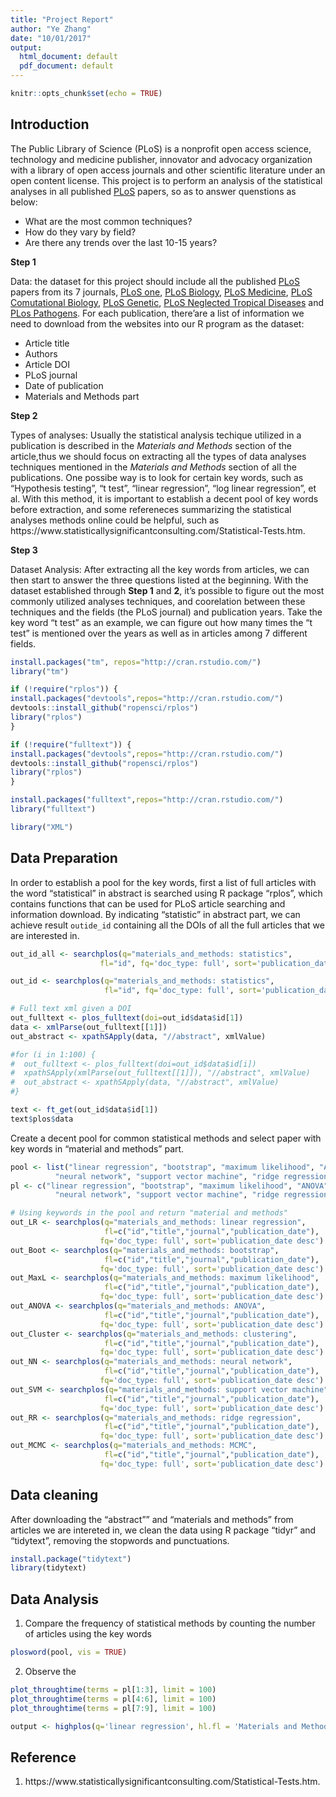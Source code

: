 ---
title: "Project Report"
author: "Ye Zhang"
date: "10/01/2017"
output:
  html_document: default
  pdf_document: default
---

```{r setup, include=FALSE}
knitr::opts_chunk$set(echo = TRUE)
```

## Introduction

The Public Library of Science (PLoS) is a nonprofit open access science, technology and medicine publisher, innovator and advocacy organization with a library of open access journals and other scientific literature under an open content license. This project is to perform an analysis of the statistical analyses in all published [PLoS](https://www.plos.org) papers, so as to answer quenstions as below:

* What are the most common techniques? 
* How do they vary by field? 
* Are there any trends over the last 10-15 years?

**Step 1**

Data: the dataset for this project should include all the published [PLoS](https://www.plos.org) papers from its 7 journals, [PLoS one](http://journals.plos.org/plosone/), [PLoS Biology](http://journals.plos.org/plosbiology/), [PLoS Medicine](http://journals.plos.org/plosmedicine/), [PLoS Comutational Biology](http://journals.plos.org/ploscompbiol/), [PLoS Genetic](http://journals.plos.org/plosgenetics/), [PLoS Neglected Tropical Diseases](http://journals.plos.org/plosntds/) and [PLos Pathogens](http://journals.plos.org/plospathogens/). For each publication, there'are a list of information we need to download from the websites into our R program as the dataset:

* Article title
* Authors
* Article DOI
* PLoS journal
* Date of publication
* Materials and Methods part

**Step 2**

Types of analyses: Usually the statistical analysis techique utilized in a publication is described in the *Materials and Methods* section of the article,thus we should focus on extracting all the types of data analyses techniques mentioned in the *Materials and Methods* section of all the publications. One possibe way is to look for certain key words, such as "Hypothesis testing", "t test", "linear regression", "log linear regression", et al. With this method, it is important to establish a decent pool of key words before extraction, and some refereneces summarizing the statistical analyses methods online could be helpful, such as https://www.statisticallysignificantconsulting.com/Statistical-Tests.htm.


**Step 3**

Dataset Analysis: After extracting all the key words from articles, we can then start to answer the three questions listed at the beginning. With the dataset established through **Step 1** and **2**, it's possible to figure out the most commonly utilized analyses techniques, and coorelation between these techniques and the fields (the PLoS journal) and publication years. Take the key word "t test" as an example, we can figure out how many times the "t test" is mentioned over the years as well as in articles among 7 different fields.

```{r echo=FALSE, results='hide'}
install.packages("tm", repos="http://cran.rstudio.com/")
library("tm")

if (!require("rplos")) {
install.packages("devtools",repos="http://cran.rstudio.com/")
devtools::install_github("ropensci/rplos")
library("rplos")
}

if (!require("fulltext")) {
install.packages("devtools",repos="http://cran.rstudio.com/")
devtools::install_github("ropensci/rplos")
library("rplos")
}

install.packages("fulltext",repos="http://cran.rstudio.com/")
library("fulltext")

library("XML")
```

## Data Preparation

In order to establish a pool for the key words, first a list of full articles with the word "statistical" in abstract is searched using R package "rplos", which contains functions that can be used for PLoS article searching and information download. By indicating "statistic" in abstract part, we can achieve result ``outide_id`` containing all the DOIs of all the full articles that we are interested in. 

```{r }
out_id_all <- searchplos(q="materials_and_methods: statistics",
                    fl="id", fq='doc_type: full', sort='publication_date desc')

out_id <- searchplos(q="materials_and_methods: statistics",
                     fl="id", fq='doc_type: full', sort='publication_date desc', limit = 100)

# Full text xml given a DOI
out_fulltext <- plos_fulltext(doi=out_id$data$id[1])
data <- xmlParse(out_fulltext[[1]])
out_abstract <- xpathSApply(data, "//abstract", xmlValue)

#for (i in 1:100) {
#  out_fulltext <- plos_fulltext(doi=out_id$data$id[i])
#  xpathSApply(xmlParse(out_fulltext[[1]]), "//abstract", xmlValue)
#  out_abstract <- xpathSApply(data, "//abstract", xmlValue)
#}

text <- ft_get(out_id$data$id[1])
text$plos$data
```

Create a decent pool for common statistical methods and select paper with key words in "material and methods" part.
```{r}
pool <- list("linear regression", "bootstrap", "maximum likelihood", "ANOVA", "clustering",
          "neural network", "support vector machine", "ridge regression", "MCMC")
pl <- c("linear regression", "bootstrap", "maximum likelihood", "ANOVA", "clustering",
          "neural network", "support vector machine", "ridge regression", "MCMC")

# Using keywords in the pool and return "material and methods"
out_LR <- searchplos(q="materials_and_methods: linear regression",
                     fl=c("id","title","journal","publication_date"), 
                    fq='doc_type: full', sort='publication_date desc')
out_Boot <- searchplos(q="materials_and_methods: bootstrap",
                     fl=c("id","title","journal","publication_date"), 
                    fq='doc_type: full', sort='publication_date desc')
out_MaxL <- searchplos(q="materials_and_methods: maximum likelihood",
                     fl=c("id","title","journal","publication_date"), 
                    fq='doc_type: full', sort='publication_date desc')
out_ANOVA <- searchplos(q="materials_and_methods: ANOVA",
                     fl=c("id","title","journal","publication_date"), 
                    fq='doc_type: full', sort='publication_date desc')
out_Cluster <- searchplos(q="materials_and_methods: clustering",
                     fl=c("id","title","journal","publication_date"), 
                    fq='doc_type: full', sort='publication_date desc')
out_NN <- searchplos(q="materials_and_methods: neural network",
                     fl=c("id","title","journal","publication_date"), 
                    fq='doc_type: full', sort='publication_date desc')
out_SVM <- searchplos(q="materials_and_methods: support vector machine",
                     fl=c("id","title","journal","publication_date"), 
                    fq='doc_type: full', sort='publication_date desc')
out_RR <- searchplos(q="materials_and_methods: ridge regression",
                     fl=c("id","title","journal","publication_date"), 
                    fq='doc_type: full', sort='publication_date desc')
out_MCMC <- searchplos(q="materials_and_methods: MCMC",
                     fl=c("id","title","journal","publication_date"), 
                    fq='doc_type: full', sort='publication_date desc')

```


## Data cleaning
After downloading the "abstract"" and "materials and methods" from articles we are intereted in, we clean the data using R package "tidyr" and "tidytext", removing the stopwords and punctuations.


```{r}
install.package("tidytext")
library(tidytext)

```


## Data Analysis

1. Compare the frequency of statistical methods by counting the number of articles using the key words

```{r}
plosword(pool, vis = TRUE)
```

2. Observe the 
```{r }
plot_throughtime(terms = pl[1:3], limit = 100)
plot_throughtime(terms = pl[4:6], limit = 100)
plot_throughtime(terms = pl[7:9], limit = 100)

```

```{r }
output <- highplos(q='linear regression', hl.fl = 'Materials and Methods')
```


## Reference
1. https://www.statisticallysignificantconsulting.com/Statistical-Tests.htm.

